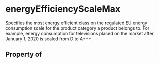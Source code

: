   

# energyEfficiencyScaleMax

Specifies the most energy efficient class on the regulated EU energy consumption scale for the product category a product belongs to. For example, energy consumption for televisions placed on the market after January 1, 2020 is scaled from D to A+++.

## Property of




